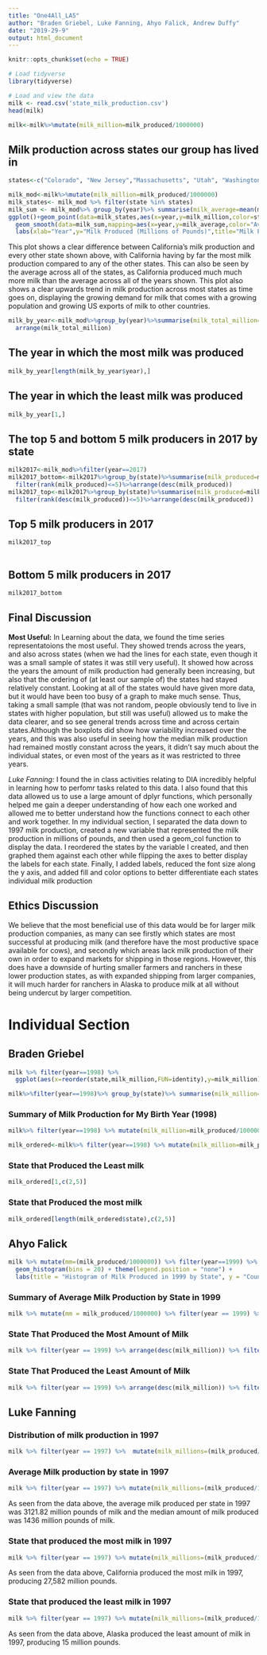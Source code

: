 ---
title: "One4All_LA5"
author: "Braden Griebel, Luke Fanning, Ahyo Falick, Andrew Duffy"
date: "2019-29-9"
output: html_document
---

```{r setup, include=FALSE}
knitr::opts_chunk$set(echo = TRUE)
```

```{r, warning=FALSE, message=FALSE}
# Load tidyverse
library(tidyverse)

# Load and view the data
milk <- read.csv('state_milk_production.csv')
head(milk)

milk<-milk%>%mutate(milk_million=milk_produced/1000000)
```


## Milk production across states our group has lived in 

```{r  warning=FALSE, message=FALSE}
states<-c("Colorado", "New Jersey","Massachusetts", "Utah", "Washington", "California","Maryland")
```

```{r warning=FALSE, message=FALSE}
milk_mod<-milk%>%mutate(milk_million=milk_produced/1000000)
milk_states<- milk_mod %>% filter(state %in% states)
milk_sum <- milk_mod%>% group_by(year)%>% summarise(milk_average=mean(milk_million))
ggplot()+geom_point(data=milk_states,aes(x=year,y=milk_million,color=state))+
  geom_smooth(data=milk_sum,mapping=aes(x=year,y=milk_average,color="Average all States"),se=FALSE)+
  labs(xlab="Year",y="Milk Produced (Millions of Pounds)",title="Milk Production by Year")

```

This plot shows a clear difference between California's milk production and every other state shown above, with California having by far the most milk production compared to any of the other states. This can also be seen by the average across all of the states, as California produced much much more milk than the average across all of the years shown. This plot also shows a clear upwards trend in milk production across most states as time goes on, displaying the growing demand for milk that comes with a growing population and growing US exports of milk to other countries. 


```{r warning=FALSE, message=FALSE}
milk_by_year<-milk_mod%>%group_by(year)%>%summarise(milk_total_million=sum(milk_million))%>%
  arrange(milk_total_million)
```

## The year in which the most milk was produced

```{r warning=FALSE, message=FALSE}
milk_by_year[length(milk_by_year$year),]
```

## The year in which the least milk was produced

```{r warning=FALSE, message=FALSE}
milk_by_year[1,]
```

## The top 5 and bottom 5 milk producers in 2017 by state

```{r warning=FALSE, message=FALSE}
milk2017<-milk_mod%>%filter(year==2017)
milk2017_bottom<-milk2017%>%group_by(state)%>%summarise(milk_produced=milk_million)%>%
  filter(rank(milk_produced)<=5)%>%arrange(desc(milk_produced))
milk2017_top<-milk2017%>%group_by(state)%>%summarise(milk_produced=milk_million)%>%
  filter(rank(desc(milk_produced))<=5)%>%arrange(desc(milk_produced))

```

## Top 5 milk producers in 2017

```{r warning=FALSE, message=FALSE}

milk2017_top
  
```

## Bottom 5 milk producers in 2017

```{r warning=FALSE, message=FALSE}
milk2017_bottom
```

## Final Discussion

**Most Useful:** In Learning about the data, we found the time series representatoions the most useful. They showed trends across the years, and also across states (when we had the lines for each state, even though it was a small sample of states it was still very useful). It showed how across the years the amount of milk production had generally been increasing, but also that the ordering of (at least our sample of) the states had stayed relatively constant. Looking at all of the states would have given more data, but it would have been too busy of a graph to make much sense. Thus, taking a small sample (that was not random, people obviously tend to live in states with higher population, but still was useful) allowed us to make the data clearer, and so see general trends across time and across certain states.Although the boxplots did show how variability increased over the years, and this was also useful in seeing how the median milk production had remained mostly constant across the years, it didn't say much about the individual states, or even most of the years as it was restricted to three years.   

*Luke Fanning:* I found the in class activities relating to DIA incredibly helpful in learning how to perfomr tasks related to this data. I also found that this data allowed us to use a large amount of dplyr functions, which personally helped me gain a deeper understanding of how each one worked and allowed me to better understand how the functions connect to each other and work together. In my individual section, I separated the data down to 1997 milk production, created a new variable that represented the milk production in millions of pounds, and then used a geom_col function to display the data. I reordered the states by the variable I created, and then graphed them against each other while flipping the axes to better display the labels for each state. Finally, I added labels, reduced the font size along the y axis, and added fill and color options to better differentiate each states individual milk production


## Ethics Discussion

We believe that the most beneficial use of this data would be for larger milk production companies, as many can see firstly which states are most successful at producing milk (and therefore have the most productive space available for cows), and secondly which areas lack milk production of their own in order to expand markets for shipping in those regions. However, this does have a downside of hurting smaller farmers and ranchers in these lower production states, as with expanded shipping from larger companies, it will much harder for ranchers in Alaska to produce milk at all without being undercut by larger competition. 

# Individual Section


## Braden Griebel


```{r warning=FALSE, message=FALSE}
milk %>% filter(year==1998) %>%
  ggplot(aes(x=reorder(state,milk_million,FUN=identity),y=milk_million))+geom_col(width=1,color="white")+coord_flip(ylim=c(1100,27000))+labs(y="Milk Produced (Millions of Pounds)",x="State", title="Milk Production by State in 1998")+ theme( axis.text.y = element_text(size=5))

milk%>%filter(year==1998)%>% group_by(state)%>% summarise(milk_million=milk_million)%>%arrange(desc(milk_million))%>%as_tibble()%>%print()

```


### Summary of Milk Production for My Birth Year (1998)


```{r warning=FALSE, message=FALSE}
milk%>% filter(year==1998) %>% mutate(milk_million=milk_produced/1000000)%>%group_by(year)%>%summarize(average=mean(milk_million),median=median(milk_million))%>%as_tibble()%>%print()
```

```{r warning=FALSE, message=FALSE}
milk_ordered<-milk%>% filter(year==1998) %>% mutate(milk_million=milk_produced/1000000)%>%group_by(state)%>%arrange(milk_million)
```

### State that Produced the Least milk

```{r warning=FALSE, message=FALSE}
milk_ordered[1,c(2,5)]
```

### State that Produced the most milk
```{r warning=FALSE, message=FALSE}
milk_ordered[length(milk_ordered$state),c(2,5)]
```

## Ahyo Falick

```{r warning=FALSE, message=FALSE}
milk %>% mutate(mm=(milk_produced/1000000)) %>% filter(year==1999) %>% ggplot(aes(x = mm, color = state)) +
  geom_histogram(bins = 20) + theme(legend.position = "none") +
  labs(title = "Histogram of Milk Produced in 1999 by State", y = "Count", x = "Milk Produced (Millions)")
```

### Summary of Average Milk Production by State in 1999

```{r warning=FALSE, message=FALSE}
milk %>% mutate(mm = milk_produced/1000000) %>% filter(year == 1999) %>% group_by(state) %>% summarize(average=mean(mm),median=median(mm))%>%as_tibble()%>%print()
```

### State That Produced the Most Amount of Milk

```{r warning=FALSE, message=FALSE}
milk %>% filter(year == 1999) %>% arrange(desc(milk_million)) %>% filter(state == "California")

```

### State That Produced the Least Amount of Milk


```{r warning=FALSE, message=FALSE}
milk %>% filter(year == 1999) %>% arrange(desc(milk_million)) %>% filter(state == "Alaska")

```

## Luke Fanning

### Distribution of milk production in 1997

```{r warning=FALSE, message=FALSE}
milk %>% filter(year == 1997) %>%  mutate(milk_millions=(milk_produced/1000000)) %>% group_by(state) %>% arrange(milk_millions) %>% ggplot(mapping = aes(x=reorder(state,milk_millions), y=milk_millions, fill = milk_millions, color = state)) + geom_col() + coord_flip() + scale_fill_gradient( low = "red", high = "blue") +  labs(x= "State", y = "Milk produced, in millions of pounds", title = "Milk produced by state in 1997") + theme(legend.position = "none", axis.text.y = element_text(size=6))

```


### Average Milk production by state in 1997

```{r warning=FALSE, message=FALSE}
milk %>% filter(year == 1997) %>% mutate(milk_millions=(milk_produced/1000000)) %>% summarize (mean(milk_millions), median(milk_millions))
```
As seen from the data above, the average milk produced per state in 1997 was 3121.82 million pounds of milk and the median amount of milk produced was 1436 million pounds of milk.

### State that produced the most milk in 1997

```{r warning=FALSE, message=FALSE}
milk %>% filter(year == 1997) %>% mutate(milk_millions=(milk_produced/1000000)) %>% group_by(state) %>% summarise(milk_produced_millions=max(milk_millions)) %>% arrange(desc(milk_produced_millions))
```
As seen from the data above, California produced the most milk in 1997, producing 27,582 million pounds.

### State that produced the least milk in 1997

```{r warning=FALSE, message=FALSE}
milk %>% filter(year == 1997) %>% mutate(milk_millions=(milk_produced/1000000)) %>% group_by(state) %>% summarise(milk_produced_millions=max(milk_millions)) %>% arrange(milk_produced_millions)
```
As seen from the data above, Alaska produced the least amount of milk in 1997, producing 15 million pounds.


